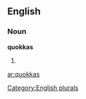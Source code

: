 
==English==

===Noun===
'''quokkas'''

# {{plural of|[[quokka]]}}

[[Category:English plurals]]

[[ar:quokkas]]